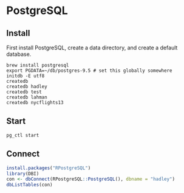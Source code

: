 # PostgreSQL

## Install

First install PostgreSQL, create a data directory, and create a default database.

```
brew install postgresql
export PGDATA=~/db/postgres-9.5 # set this globally somewhere
initdb -E utf8
createdb
createdb hadley
createdb test
createdb lahman
createdb nycflights13
```

## Start

```
pg_ctl start
```

## Connect

```r
install.packages("RPostgreSQL")
library(DBI)
con <- dbConnect(RPostgreSQL::PostgreSQL(), dbname = "hadley")
dbListTables(con)
```
